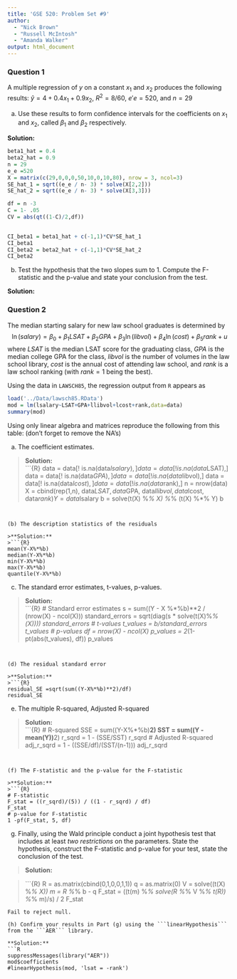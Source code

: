 ```yaml
---
title: 'GSE 520: Problem Set #9'
author: 
  - "Nick Brown"
  - "Russell McIntosh"
  - "Amanda Walker"
output: html_document
---
```


### Question 1

A multiple regression of $y$ on a constant $x_1$ and $x_2$ produces the following results: $\hat{y} =4+0.4x_1 +0.9x_2$, $R^2=8/60$, $e'e = 520$, and $n=29$
\begin{align*}
X'X = \left[ 
\begin{matrix}
29 & 0 & 0 \\
0 & 50 & 10 \\
0 & 10 & 80
\end{matrix} \right]
\end{align*}

(a) Use these results to form confidence intervals for the coefficients on $x_1$ and $x_2$, called $\beta_1$ and $\beta_2$ respectively.

**Solution:**  
```R
beta1_hat = 0.4
beta2_hat = 0.9
n = 29
e_e =520 
X = matrix(c(29,0,0,0,50,10,0,10,80), nrow = 3, ncol=3)
SE_hat_1 = sqrt((e_e / n- 3) * solve(X[2,2]))
SE_hat_2 = sqrt((e_e / n- 3) * solve(X[3,3]))

df = n -3
C = 1- .05
CV = abs(qt((1-C)/2,df))
 

CI_beta1 = beta1_hat + c(-1,1)*CV*SE_hat_1
CI_beta1
CI_beta2 = beta2_hat + c(-1,1)*CV*SE_hat_2
CI_beta2
```


(b) Test the hypothesis that the two slopes sum to 1. Compute the F-statistic and the p-value and state your conclusion from the test.

**Solution:**  


### Question 2
The median starting salary for new law school graduates is determined by
$$\ln(salary) = \beta_0 + \beta_1 LSAT + \beta_2 GPA + \beta_3 \ln(libvol)  + \beta_4 \ln(cost) + \beta_5 rank +u$$
where $LSAT$ is the median LSAT score for the graduating class, $GPA$ is the median college GPA for the class, $libvol$ is the number of volumes in the law school library, $cost$ is the annual cost of attending law school, and $rank$ is a law school ranking (with $rank=1$ being the best).

Using the data in ```LAWSCH85```, the regression output from ```R``` appears as
```r
load('../Data/lawsch85.RData')
mod = lm(lsalary~LSAT+GPA+llibvol+lcost+rank,data=data)
summary(mod)
```

Using only linear algebra and matrices reproduce the following from this table: (don't forget to remove the NA's)

(a) The coefficient estimates.

>**Solution:**  
>```{R}
data = data[! is.na(data$lsalary),]
data = data[! is.na(data$LSAT),]
data = data[! is.na(data$GPA),]
data = data[! is.na(data$libvol),]
data = data[! is.na(data$lcost),]
data = data[! is.na(data$rank),]
n = nrow(data)  
X = cbind(rep(1,n), data$LSAT, data$GPA, data$llibvol, data$lcost, data$rank)
Y = data$lsalary
b = solve(t(X) %*% X) %*% (t(X) %*% Y)
b
```


(b) The description statistics of the residuals

>**Solution:**  
>```{R}
mean(Y-X%*%b)
median(Y-X%*%b)
min(Y-X%*%b)
max(Y-X%*%b)
quantile(Y-X%*%b)
```


(c) The standard error estimates, t-values, p-values.

>**Solution:**  
>```{R}
# Standard error estimates
s = sum((Y - X %*%b)**2 / (nrow(X) - ncol(X)))
standard_errors = sqrt(diag(s * solve(t(X)%*%(X))))
standard_errors
# t-values
t_values = b/standard_errors
t_values
# p-values
df = nrow(X) - ncol(X)
p_values = 2*(1-pt(abs(t_values), df))
p_values
```


(d) The residual standard error

>**Solution:**  
>```{R}
residual_SE =sqrt(sum((Y-X%*%b)**2)/df)
residual_SE
```


(e) The multiple R-squared, Adjusted R-squared

>**Solution:**  
>```{R}
# R-squared
SSE = sum((Y-X%*%b)**2)
SST = sum((Y - mean(Y))**2)
r_sqrd = 1 - (SSE/SST)
r_sqrd
# Adjusted R-squared
adj_r_sqrd = 1 - ((SSE/df)/(SST/(n-1)))
adj_r_sqrd
```


(f) The F-statistic and the p-value for the F-statistic

>**Solution:**  
>```{R}
# F-statistic
F_stat = ((r_sqrd)/(5)) / ((1 - r_sqrd) / df)
F_stat
# p-value for F-statistic
1 -pf(F_stat, 5, df)
```
   
(g) Finally, using the Wald principle conduct a joint hypothesis test that includes at least *two restrictions* on the parameters.  State the hypothesis, construct the F-statistic and p-value for your test, state the conclusion of the test.

>**Solution:**  
\begin{align*}
H_0 : & \beta_1 + \beta_5 = 0 \\
 & \& \beta_4 = 0 \\
\end{align*}

>```{R}
R = as.matrix(cbind(0,1,0,0,1,1))
q = as.matrix(0)
V = solve((t(X) %*% X))
m = R %*% b - q
F_stat = ((t(m) %*% solve(R %*% V %*% t(R)) %*% m)/s) / 2
F_stat
```
Fail to reject null.

(h) Confirm your results in Part (g) using the ```linearHypothesis``` from the ```AER``` library.

**Solution:**  
```R
suppressMessages(library("AER"))
mod$coefficients
#linearHypothesis(mod, 'lsat = -rank')
```




